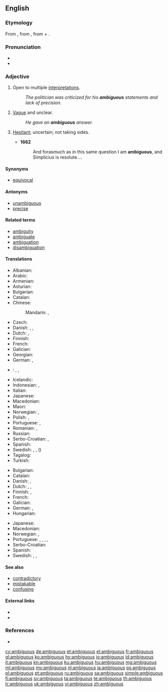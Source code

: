 ==English==

===Etymology===
From {{etyl|la|en}} {{term|ambiguus||lang=la|moving from side to side, of doubtful nature}}, from {{term|lang=la|ambigere||to go about, wander, doubt}}, from {{term|lang=la|ambi-||around, about, on both sides}} + {{term|lang=la|agere||to drive, move}}.

===Pronunciation===
* {{IPA|/æmˈbɪɡjuəs/}}
* {{audio|en-us-ambiguous.ogg|Audio (US)|lang=en}}

===Adjective===
{{en-adj}}

# Open to multiple [[interpretation]]s.
#: ''The politician was criticized for his '''ambiguous''' statements and lack of precision.''
# [[vague|Vague]] and unclear.
#: ''He gave an '''ambiguous''' answer.''
# {{context|obsolete|of persons|lang=en}} [[hesitant|Hesitant]]; uncertain; not taking sides.
#* '''1662''' {{w|Thomas Salusbury}}
#*: And forasmuch as in this same question I am '''ambiguous''', and Simplicius is resolute....

====Synonyms====
* [[equivocal]]

====Antonyms====
* [[unambiguous]]
* [[precise]]

====Related terms====
* [[ambiguity]]
* [[ambiguate]]
* [[ambiguation]]
* [[disambiguation]]

====Translations====
{{trans-top|open to multiple interpretations}}
* Albanian: {{t|sq|i dykuptueshëm}}
* Arabic: {{t|ar|غامض|sc=Arab}}
* Armenian: {{t|hy|երկիմաստ|sc=Armn}}
* Asturian: {{t|ast|ambiguu}}
* Bulgarian: {{t+|bg|двусмислен}}
* Catalan: {{t+|ca|ambigu}}
* Chinese:
*: Mandarin: {{t+|cmn|模稜兩可}}, {{t|cmn|模稜两可|tr=móléng liǎngkě}}
* Czech: {{t|cs|mnohoznačný|m}}
* Danish: {{t+|da|tvetydig}}, {{t+|da|flertydig}}, {{t|da|dobbelttydig}}
* Dutch: {{t|nl|dubbelzinnig}}, {{t+|nl|ambigu}}
* Finnish: {{t|fi|tulkinnanvarainen}}
* French: {{t+|fr|ambigu}}
* Galician: {{t|gl|ambiguo}}
* Georgian: {{t|ka|ორაზროვანი|tr=orazrovani}}
* German: {{t+|de|mehrdeutig}}, {{t|de|doppeldeutig}}
* {{ttbc|hu}}: {{t|hu|többértelmű}}, {{t+|hu|kétértelmű}}, {{t|hu|[[nem]] [[egyértelmű]]}}
{{trans-mid}}
* Icelandic: {{t|is|óskýr}}
* Indonesian: {{t+|id|rancu}}, {{t+|id|kabur}}
* Italian: {{t+|it|ambiguo|m}}
* Japanese: {{t+|ja|曖昧|alt=曖昧な|tr=aimai na|sc=Jpan}}
* Macedonian: {{t|mk|двосмислен|m|tr=dvósmislen}}
* Maori: {{t|mi|rangirua}}
* Norwegian: {{t|no|flertydig}}, {{t|no|tvetydig}}
* Polish: {{t|pl|wieloznaczny}}, {{t+|pl|dwuznaczny}}
* Portuguese: {{t+|pt|ambíguo}}, {{t+|pt|dúbio}}
* Romanian: {{t+|ro|ambiguu}}, {{t|ro|cu multe sensuri}}
* Russian: {{t+|ru|двусмысленный|tr=dvusmýslennyj}}
* Serbo-Croatian: {{t|sh|višeznačan|m}}, {{t|sh|dvosmislen|m}}
* Spanish: {{t+|es|ambiguo}}
* Swedish: {{t+|sv|tvetydig}}, {{t|sv|dubbeltydig}}, ({{t+|sv|osäker}})
* Tagalog: {{t|tl|malabo}}
* Turkish: {{t+|tr|belirsiz}}
{{trans-bottom}}

{{trans-top|vague and unclear}}
* Bulgarian: {{t+|bg|неясен}}
* Catalan: {{t+|ca|ambigu}}
* Danish: {{t|da|dunkel}}, {{t|da|forblommet}}
* Dutch: {{t+|nl|vaag}}, {{t+|nl|onduidelijk}}, {{t+|nl|ambigu}}
* Finnish: {{t+|fi|epäselvä}}, {{t|fi|moniselitteinen}}
* French: {{t+|fr|ambigu|m}}
* Galician: {{t|gl|ambiguo}}
* German: {{t+|de|unklar}}, {{t+|de|vage}}
* Hungarian: {{t+|hu|félreérthető}}
{{trans-mid}}
* Japanese: {{t+|ja|曖昧|alt=曖昧な|tr=aimai na|sc=Jpan}}
* Macedonian: {{t|mk|нејасен|m|tr=néjasen}}
* Norwegian: {{t|no|vag}}, {{t|no|uklar}}
* Portuguese: {{t+|pt|ambíguo}}, {{t+|pt|dúbio}}, {{t+|pt|vago}}, {{t+|pt|indefinido}}, {{t+|pt|impreciso}}
* Serbo-Croatian: {{t|sh|nejasan|m}}
* Spanish: {{t+|es|ambiguo}}
* Swedish: {{t+|sv|vag}}, {{t+|sv|dunkel}}, {{t+|sv|svävande}}
{{trans-bottom}}

====See also====
* [[contradictory]]
* [[mistakable]]
* [[confusing]]

====External links====
* {{R:Webster 1913}}
* {{R:Century 1911}}

===References===
* {{R:OED2}}

[[cy:ambiguous]]
[[de:ambiguous]]
[[et:ambiguous]]
[[el:ambiguous]]
[[fr:ambiguous]]
[[gl:ambiguous]]
[[ko:ambiguous]]
[[hy:ambiguous]]
[[io:ambiguous]]
[[id:ambiguous]]
[[it:ambiguous]]
[[kn:ambiguous]]
[[ku:ambiguous]]
[[hu:ambiguous]]
[[mg:ambiguous]]
[[ml:ambiguous]]
[[my:ambiguous]]
[[nl:ambiguous]]
[[ja:ambiguous]]
[[ps:ambiguous]]
[[pl:ambiguous]]
[[pt:ambiguous]]
[[ru:ambiguous]]
[[sa:ambiguous]]
[[simple:ambiguous]]
[[fi:ambiguous]]
[[sv:ambiguous]]
[[ta:ambiguous]]
[[te:ambiguous]]
[[th:ambiguous]]
[[tr:ambiguous]]
[[uk:ambiguous]]
[[vi:ambiguous]]
[[zh:ambiguous]]
